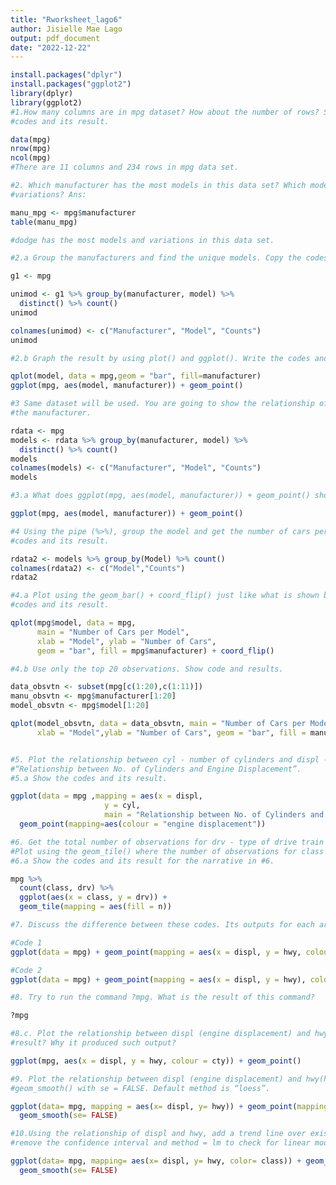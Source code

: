 ```yaml
---
title: "Rworksheet_lago6"
author: Jisielle Mae Lago
output: pdf_document
date: "2022-12-22"
---
```


```r


install.packages("dplyr")
install.packages("ggplot2")
library(dplyr)
library(ggplot2)
#1.How many columns are in mpg dataset? How about the number of rows? Show the
#codes and its result.

data(mpg)
nrow(mpg)
ncol(mpg)
#There are 11 columns and 234 rows in mpg data set.

#2. Which manufacturer has the most models in this data set? Which model has the most
#variations? Ans:

manu_mpg <- mpg$manufacturer
table(manu_mpg)

#dodge has the most models and variations in this data set.

#2.a Group the manufacturers and find the unique models. Copy the codes and result.

g1 <- mpg

unimod <- g1 %>% group_by(manufacturer, model) %>%
  distinct() %>% count()
unimod

colnames(unimod) <- c("Manufacturer", "Model", "Counts")
unimod

#2.b Graph the result by using plot() and ggplot(). Write the codes and its result.

qplot(model, data = mpg,geom = "bar", fill=manufacturer)
ggplot(mpg, aes(model, manufacturer)) + geom_point()

#3 Same dataset will be used. You are going to show the relationship of the model and
#the manufacturer.

rdata <- mpg
models <- rdata %>% group_by(manufacturer, model) %>%
  distinct() %>% count()
models
colnames(models) <- c("Manufacturer", "Model", "Counts")
models

#3.a What does ggplot(mpg, aes(model, manufacturer)) + geom_point() show?

ggplot(mpg, aes(model, manufacturer)) + geom_point()

#4 Using the pipe (%>%), group the model and get the number of cars per model. Show
#codes and its result.

rdata2 <- models %>% group_by(Model) %>% count()
colnames(rdata2) <- c("Model","Counts")
rdata2

#4.a Plot using the geom_bar() + coord_flip() just like what is shown below. Show
#codes and its result.

qplot(mpg$model, data = mpg,
      main = "Number of Cars per Model",
      xlab = "Model", ylab = "Number of Cars",
      geom = "bar", fill = mpg$manufacturer) + coord_flip()

#4.b Use only the top 20 observations. Show code and results.

data_obsvtn <- subset(mpg[c(1:20),c(1:11)])
manu_obsvtn <- mpg$manufacturer[1:20]
model_obsvtn <- mpg$model[1:20]

qplot(model_obsvtn, data = data_obsvtn, main = "Number of Cars per Model", 
      xlab = "Model",ylab = "Number of Cars", geom = "bar", fill = manu_obsvtn) + coord_flip()


#5. Plot the relationship between cyl - number of cylinders and displ - engine displace-ment using geom_point with aesthetic colour = engine displacement. Title should be
#“Relationship between No. of Cylinders and Engine Displacement”.
#5.a Show the codes and its result.

ggplot(data = mpg ,mapping = aes(x = displ, 
                     y = cyl, 
                     main = "Relationship between No. of Cylinders and Engine Displacement")) + 
  geom_point(mapping=aes(colour = "engine displacement")) 

#6. Get the total number of observations for drv - type of drive train (f = front-wheel drive,                                                                      r = rear wheel drive, 4 = 4wd) and class - type of class (Example: suv, 2seater, etc.).
#Plot using the geom_tile() where the number of observations for class be used as a fill for aesthetics.
#6.a Show the codes and its result for the narrative in #6.

mpg %>%
  count(class, drv) %>%
  ggplot(aes(x = class, y = drv)) +
  geom_tile(mapping = aes(fill = n))

#7. Discuss the difference between these codes. Its outputs for each are shown below.

#Code 1
ggplot(data = mpg) + geom_point(mapping = aes(x = displ, y = hwy, colour = "blue"))

#Code 2
ggplot(data = mpg) + geom_point(mapping = aes(x = displ, y = hwy), colour = "blue")

#8. Try to run the command ?mpg. What is the result of this command?

?mpg

#8.c. Plot the relationship between displ (engine displacement) and hwy(highway miles per gallon). Mapped it with a continuous variable you have identified in #5-b. What is its
#result? Why it produced such output?

ggplot(mpg, aes(x = displ, y = hwy, colour = cty)) + geom_point()

#9. Plot the relationship between displ (engine displacement) and hwy(highway miles per gallon) using geom_point(). Add a trend line over the existing plot using
#geom_smooth() with se = FALSE. Default method is “loess”.

ggplot(data= mpg, mapping = aes(x= displ, y= hwy)) + geom_point(mapping= aes(color= class)) +
  geom_smooth(se= FALSE)

#10.Using the relationship of displ and hwy, add a trend line over existing plot. Set the se = FALSE to
#remove the confidence interval and method = lm to check for linear modeling

ggplot(data= mpg, mapping= aes(x= displ, y= hwy, color= class)) + geom_point() +
  geom_smooth(se= FALSE)
```


